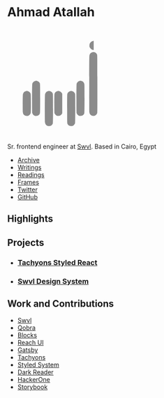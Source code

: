 

<Banner>

<div
  style={{
    position: 'relative',
  }}
>
  <h1>Ahmad Atallah</h1>
  <svg
    id="svg"
    version="1.1"
    xmlns="http://www.w3.org/2000/svg"
    width="250"
    height="250"
    viewBox="0, 0, 400,400"
    style={{ position: 'absolute', right: 0, top: -30, zIndex: -10 }}
  >
    <g aria-hidden="true">
      <path
        d="M314.176 48.987 C 313.749 49.310,312.939 49.580,312.376 49.587 C 311.814 49.594,311.004 49.864,310.576 50.187 C 310.149 50.510,309.530 50.782,309.200 50.792 C 308.335 50.818,303.490 55.912,302.536 57.800 C 300.830 61.174,300.642 70.707,302.255 72.046 C 302.555 72.295,302.800 72.718,302.800 72.988 C 302.800 73.789,306.675 78.113,307.770 78.533 C 308.117 78.666,308.400 78.946,308.400 79.156 C 308.400 79.365,308.940 79.655,309.600 79.800 C 310.260 79.945,310.800 80.218,310.800 80.407 C 310.800 80.596,311.655 80.864,312.700 81.001 C 313.745 81.139,315.095 81.344,315.700 81.458 L 316.800 81.664 316.800 65.032 L 316.800 48.400 315.876 48.400 C 315.369 48.400,314.604 48.664,314.176 48.987 M311.600 90.200 C 311.050 90.514,310.224 90.778,309.764 90.786 C 308.189 90.813,303.631 95.168,302.424 97.800 C 300.587 101.802,300.654 98.001,300.521 206.400 C 300.410 296.959,300.466 309.208,300.998 310.771 C 301.329 311.745,301.600 313.130,301.600 313.848 C 301.600 314.565,301.783 315.266,302.006 315.404 C 302.229 315.542,302.670 316.227,302.985 316.927 C 303.910 318.983,307.611 322.400,308.913 322.400 C 309.259 322.400,309.858 322.715,310.243 323.100 C 311.090 323.947,320.203 324.160,320.715 323.345 C 320.872 323.095,321.664 322.613,322.476 322.275 C 325.304 321.098,329.200 316.635,329.200 314.574 C 329.200 314.243,329.471 313.559,329.801 313.054 C 330.334 312.242,330.391 299.985,330.301 206.768 C 330.196 97.516,330.240 100.568,328.744 98.000 C 328.551 97.670,328.173 96.950,327.902 96.400 C 327.631 95.850,327.182 95.162,326.905 94.871 C 326.627 94.581,326.400 94.176,326.400 93.971 C 326.400 93.767,326.139 93.600,325.820 93.600 C 325.501 93.600,325.096 93.375,324.920 93.100 C 324.419 92.317,323.310 91.684,319.740 90.144 C 318.068 89.423,312.897 89.458,311.600 90.200 M103.300 195.082 C 102.805 195.178,102.400 195.407,102.400 195.593 C 102.400 195.778,101.635 196.058,100.700 196.214 C 99.765 196.370,98.905 196.648,98.788 196.830 C 98.671 197.013,97.836 197.666,96.931 198.281 C 95.248 199.426,92.411 202.811,92.386 203.703 C 92.379 203.977,92.025 204.920,91.600 205.800 C 90.532 208.011,90.343 312.286,91.405 313.348 C 91.738 313.681,92.120 314.500,92.254 315.168 C 92.387 315.836,92.745 316.588,93.048 316.840 C 93.352 317.092,93.600 317.532,93.600 317.817 C 93.600 318.496,97.986 322.400,98.748 322.400 C 99.072 322.400,99.683 322.713,100.106 323.096 C 101.522 324.377,109.185 324.097,112.169 322.655 C 114.438 321.560,118.400 318.030,118.400 317.105 C 118.400 316.862,118.671 316.363,119.003 315.997 C 120.242 314.627,120.375 309.183,120.375 259.800 C 120.375 210.469,120.242 204.984,119.008 203.751 C 118.674 203.417,118.395 202.841,118.390 202.471 C 118.369 201.101,112.776 196.432,111.101 196.386 C 110.826 196.379,109.880 196.025,109.000 195.600 C 107.500 194.875,105.376 194.682,103.300 195.082 M265.000 195.575 C 264.120 196.014,263.010 196.379,262.533 196.386 C 262.057 196.394,261.607 196.535,261.533 196.700 C 261.460 196.865,260.649 197.510,259.732 198.132 C 258.814 198.755,257.734 199.723,257.332 200.283 C 256.929 200.843,256.195 201.799,255.700 202.408 C 255.205 203.017,254.794 203.940,254.787 204.458 C 254.780 204.976,254.510 205.749,254.187 206.176 C 253.333 207.305,253.296 312.185,254.149 313.411 C 254.451 313.845,254.825 314.785,254.981 315.500 C 255.136 316.215,255.429 316.800,255.632 316.800 C 255.834 316.800,256.000 317.020,256.000 317.288 C 256.000 318.040,260.486 322.400,261.259 322.400 C 261.635 322.400,262.258 322.715,262.643 323.100 C 263.727 324.184,272.423 324.083,274.400 322.963 C 280.078 319.747,281.937 317.238,282.670 311.800 C 283.390 306.460,283.373 212.283,282.651 207.800 C 281.758 202.250,277.283 196.414,273.908 196.398 C 273.629 196.396,272.860 196.109,272.200 195.759 C 270.250 194.725,266.876 194.639,265.000 195.575 M68.000 233.000 C 67.726 233.330,67.146 233.600,66.711 233.600 C 63.153 233.600,58.534 238.837,57.187 244.400 C 56.334 247.919,56.159 308.815,56.995 310.905 C 57.328 311.736,57.600 313.044,57.600 313.812 C 57.600 316.502,61.270 320.836,65.125 322.700 C 68.009 324.094,75.422 324.337,77.189 323.095 C 77.733 322.713,78.402 322.400,78.677 322.400 C 79.619 322.400,83.605 318.277,84.441 316.439 C 84.900 315.427,85.529 314.090,85.838 313.468 C 86.698 311.734,86.650 244.564,85.787 243.424 C 85.464 242.996,85.200 242.244,85.200 241.752 C 85.200 241.260,84.975 240.619,84.699 240.329 C 84.424 240.038,83.749 239.123,83.199 238.295 C 82.006 236.497,77.956 233.600,76.636 233.600 C 76.120 233.600,75.474 233.330,75.200 233.000 C 74.836 232.561,73.869 232.400,71.600 232.400 C 69.331 232.400,68.364 232.561,68.000 233.000 M149.200 233.000 C 148.926 233.330,148.363 233.600,147.950 233.600 C 144.510 233.600,139.594 239.434,138.342 245.000 C 137.632 248.157,137.332 345.079,138.026 347.000 C 138.265 347.660,138.613 349.234,138.799 350.498 C 138.986 351.762,139.422 353.080,139.769 353.426 C 140.116 353.773,140.400 354.251,140.400 354.487 C 140.400 355.202,143.211 358.400,143.839 358.400 C 144.162 358.400,144.529 358.670,144.655 359.000 C 144.782 359.330,145.094 359.600,145.349 359.600 C 145.603 359.600,146.484 359.960,147.304 360.400 C 149.408 361.528,155.866 361.528,158.200 360.400 C 159.080 359.975,160.000 359.621,160.245 359.614 C 161.075 359.588,165.051 355.409,165.776 353.800 C 166.173 352.920,166.746 351.690,167.049 351.068 C 167.911 349.296,167.866 245.002,167.002 243.346 C 166.674 242.716,166.404 241.859,166.402 241.441 C 166.401 241.024,165.770 239.914,165.000 238.974 C 164.230 238.034,163.600 237.071,163.600 236.833 C 163.600 236.595,163.405 236.400,163.167 236.400 C 162.929 236.400,161.966 235.770,161.026 235.000 C 160.086 234.230,158.876 233.600,158.335 233.600 C 157.795 233.600,157.004 233.336,156.576 233.013 C 155.479 232.182,149.887 232.173,149.200 233.000 M183.424 233.013 C 182.996 233.336,182.215 233.600,181.687 233.600 C 181.158 233.600,180.314 233.915,179.809 234.300 C 179.305 234.685,178.490 235.270,177.997 235.600 C 177.505 235.930,176.899 236.403,176.651 236.651 C 176.403 236.899,175.930 237.505,175.600 237.997 C 175.270 238.490,174.685 239.305,174.300 239.809 C 173.915 240.314,173.600 241.068,173.600 241.487 C 173.600 241.905,173.336 242.596,173.013 243.024 C 172.160 244.151,172.101 312.120,172.951 313.868 C 173.254 314.490,173.839 315.713,174.251 316.583 C 175.165 318.516,179.014 322.400,180.015 322.400 C 180.416 322.400,181.058 322.715,181.443 323.100 C 182.558 324.216,191.217 324.080,193.314 322.914 C 195.605 321.640,198.374 319.460,198.388 318.920 C 198.394 318.656,198.625 318.296,198.900 318.120 C 199.176 317.944,199.851 316.900,200.400 315.800 L 201.400 313.800 201.400 278.200 L 201.400 242.600 200.427 240.800 C 198.626 237.469,194.125 233.600,192.050 233.600 C 191.637 233.600,191.074 233.330,190.800 233.000 C 190.113 232.173,184.521 232.182,183.424 233.013 M230.484 233.015 C 230.201 233.337,229.555 233.600,229.049 233.600 C 227.328 233.600,221.600 238.439,221.600 239.893 C 221.600 240.084,221.375 240.465,221.100 240.740 C 219.500 242.338,219.449 244.073,219.449 297.000 C 219.449 349.688,219.496 351.318,221.051 353.242 C 221.299 353.549,221.620 354.186,221.765 354.659 C 223.267 359.567,234.532 363.172,239.704 360.400 C 240.525 359.960,241.369 359.600,241.580 359.600 C 242.986 359.600,248.000 353.437,248.000 351.709 C 248.000 351.297,248.225 350.735,248.500 350.460 C 249.318 349.642,249.432 245.548,248.616 243.913 C 248.289 243.256,247.906 242.108,247.766 241.360 C 247.626 240.612,247.377 240.000,247.213 240.000 C 247.050 240.000,246.426 239.235,245.827 238.300 C 244.603 236.389,240.820 233.600,239.452 233.600 C 238.957 233.600,238.204 233.336,237.776 233.013 C 236.700 232.199,231.203 232.201,230.484 233.015 "
        fill="currentcolor"
        fill-opacity="0.5"
        fill-rule="evenodd"
      ></path>
    </g>
    <title>أحمد</title>
  </svg>
</div>

Sr. frontend engineer at [Swvl][].
Based in Cairo, Egypt

- [Archive](/archive)
- [Writings](/writings)
- [Readings](/readings)
- [Frames](/frames)
- [Twitter](https://twitter.com/ahmadatallah)
- [GitHub](https://github.com/ahmadatallah)

</Banner>

<Banner>

## Highlights

<Cards />

</Banner>

<Banner>

## Projects

<Tiles>

- ### [Tachyons Styled React][]
- ### [Swvl Design System][]

</Tiles>

</Banner>

<Banner>

## Work and Contributions

<List>

- [Swvl](https://github.com/swvl)
- [Qobra](https://github.com/Qobraio)
- [Blocks](https://github.com/blocks/blocks)
- [Reach UI](https://github.com/reach/reach-ui)
- [Gatsby](https://github.com/gatsbyjs/gatsby)
- [Tachyons](https://github.com/tachyons-css)
- [Styled System](https://github.com/system-ui/)
- [Dark Reader](https://github.com/darkreader)
- [HackerOne](https://github.com/Hacker0x01)
- [Storybook](https://github.com/storybookjs)

</List>

</Banner>

[swvl]: https://swvl.com
[tachyons styled react]: https://tachyons-styled-tsx.now.sh/
[swvl design system]: https://swvl.com
